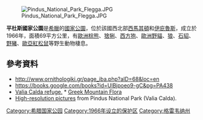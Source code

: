 {{coord|39|54|N|21|07|E|format=dms|display=title}}
[[Image:Pindus_National_Park_Flegga.JPG|right]]

'''平杜斯國家公園'''是[[希臘|希臘]]的[[國家公園|國家公園]]，位於該國西北部[[西馬其頓|西馬其頓]]和[[伊庇魯斯_(大區)|伊庇魯斯]]，成立於1966年，面積69平方公里，有[[歐洲棕熊|歐洲棕熊]]、[[猞猁屬|猞猁]]、[[西方狍|西方狍]]、[[歐洲野貓|歐洲野貓]]、[[狼|狼]]、[[石貂|石貂]]、[[野豬|野豬]]、[[歐亞紅松鼠|歐亞紅松鼠]]等野生動物棲息。

==參考資料==
* http://www.ornithologiki.gr/page_iba.php?aID=68&loc=en {{Wayback|url=http://www.ornithologiki.gr/page_iba.php?aID=68&loc=en |date=20200607170956 }}
* https://books.google.com/books?id=UlBjpoeo9-gC&pg=PA438{{Dead link}}
* [http://www.katafigiovaliacalda.com/enpage3.html Valia Calda refuge.] {{Wayback|url=http://www.katafigiovaliacalda.com/enpage3.html |date=20080905124605 }} * [https://greekmountainflora.info/northern-greece/  Greek Mountain Flora] {{Wayback|url=https://greekmountainflora.info/northern-greece/ |date=20210523090424 }}
* [https://web.archive.org/web/20171013071434/http://www.diafragma.gr/album/show/valiakalda High-resolution pictures] from Pindus National Park (Valia Calda).

{{Greece-geo-stub}}
[[Category:希腊国家公园|Category:希腊国家公园]]
[[Category:1966年设立的保护区|Category:1966年设立的保护区]]
[[Category:格雷韦纳州|Category:格雷韦纳州]]